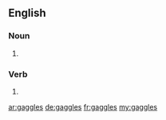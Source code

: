 ==English==

===Noun===
{{head|en|plural}}

# {{plural of|gaggle|lang=en|nocat=1}}

===Verb===
{{head|en}}

# {{en-third-person singular of|gaggle}}

[[ar:gaggles]]
[[de:gaggles]]
[[fr:gaggles]]
[[my:gaggles]]